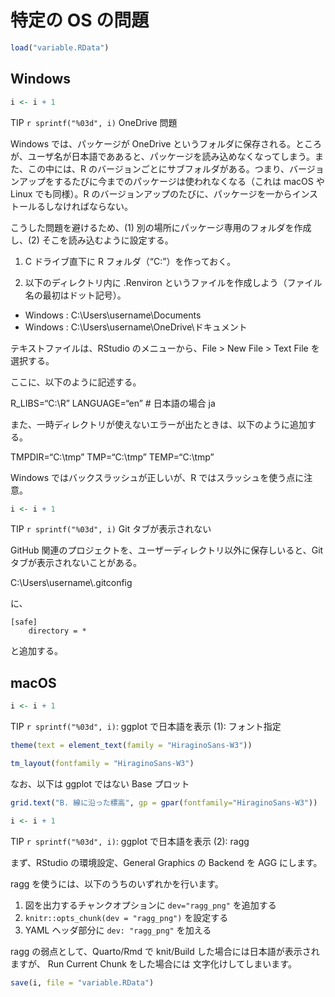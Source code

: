 # 特定の OS の問題 {#os}

```r
load("variable.RData")
```

## Windows

::: callout-tip
```r
i <- i + 1
```

TIP `r sprintf("%03d", i)` OneDrive 問題
:::

Windows では、パッケージが OneDrive というフォルダに保存される。ところが、ユーザ名が日本語でああると、パッケージを読み込めなくなってしまう。また、この中には、R のバージョンごとにサブフォルダがある。つまり、バージョンアップをするたびに今までのパッケージは使われなくなる（これは macOS や Linux でも同様）。R のバージョンアップのたびに、パッケージを一からインストールるしなければならない。

こうした問題を避けるため、(1) 別の場所にパッケージ専用のフォルダを作成し、(2) そこを読み込むように設定する。

(1) C ドライブ直下に R フォルダ（"C:\R"）を作っておく。

(2) 以下のディレクトリ内に .Renviron というファイルを作成しよう（ファイル名の最初はドット記号）。

-   Windows : C:\\Users\\username\\Documents
-   Windows : C:\\Users\\username\\OneDrive\\ドキュメント

テキストファイルは、RStudio のメニューから、File \> New File \> Text File を選択する。

ここに、以下のように記述する。

R_LIBS="C:\\R" 
LANGUAGE="en" \# 日本語の場合 ja

また、一時ディレクトリが使えないエラーが出たときは、以下のように追加する。

TMPDIR="C:\\tmp" 
TMP="C:\\tmp" 
TEMP="C:\\tmp"

Windows ではバックスラッシュが正しいが、R ではスラッシュを使う点に注意。

::: callout-tip
```r
i <- i + 1
```
TIP `r sprintf("%03d", i)` Git タブが表示されない
:::

GitHub 関連のプロジェクトを、ユーザーディレクトリ以外に保存しいると、Git タブが表示されないことがある。

C:\\Users\\username\\.gitconfig

に、

```
[safe]
    directory = *
```

と追加する。

## macOS

::: callout-tip
```r
i <- i + 1
```
TIP `r sprintf("%03d", i)`: ggplot で日本語を表示 (1): フォント指定
:::

```r
theme(text = element_text(family = "HiraginoSans-W3"))
```

```r
tm_layout(fontfamily = "HiraginoSans-W3")
```

なお、以下は ggplot ではない Base プロット

```r
grid.text("B. 線に沿った標高", gp = gpar(fontfamily="HiraginoSans-W3"))
```

::: callout-tip
```r
i <- i + 1
```
TIP `r sprintf("%03d", i)`: ggplot で日本語を表示 (2): ragg
:::

まず、RStudio の環境設定、General Graphics の Backend を AGG にします。

ragg を使うには、以下のうちのいずれかを行います。

1. 図を出力するチャンクオプションに `dev="ragg_png"` を追加する
2. `knitr::opts_chunk(dev = "ragg_png")` を設定する
3. YAML ヘッダ部分に `dev: "ragg_png"` を加える

ragg の弱点として、Quarto/Rmd で knit/Build した場合には日本語が表示されますが、 Run Current Chunk をした場合には 文字化けしてしまいます。

```r
save(i, file = "variable.RData")
```
